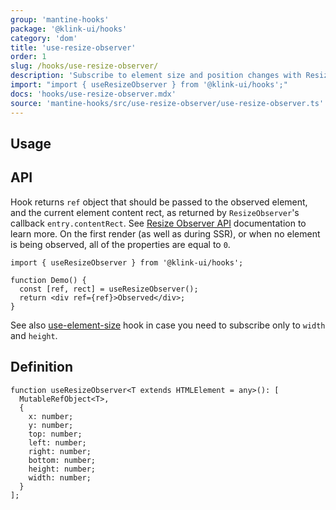 ```yaml
---
group: 'mantine-hooks'
package: '@klink-ui/hooks'
category: 'dom'
title: 'use-resize-observer'
order: 1
slug: /hooks/use-resize-observer/
description: 'Subscribe to element size and position changes with ResizeObserver'
import: "import { useResizeObserver } from '@klink-ui/hooks';"
docs: 'hooks/use-resize-observer.mdx'
source: 'mantine-hooks/src/use-resize-observer/use-resize-observer.ts'
---
```



## Usage

<Demo data={HooksDemos.useResizeObserverDemo} />

## API

Hook returns `ref` object that should be passed to the observed element, and the current element content rect, as returned by `ResizeObserver`'s callback `entry.contentRect`.
See [Resize Observer API](https://developer.mozilla.org/en-US/docs/Web/API/ResizeObserver) documentation to learn more.
On the first render (as well as during SSR), or when no element is being observed, all of the properties are equal to `0`.

```tsx
import { useResizeObserver } from '@klink-ui/hooks';

function Demo() {
  const [ref, rect] = useResizeObserver();
  return <div ref={ref}>Observed</div>;
}
```

See also [use-element-size](https://klink-ui.dev/hooks/use-element-size/) hook in case you need to subscribe only to `width` and `height`.

## Definition

```tsx
function useResizeObserver<T extends HTMLElement = any>(): [
  MutableRefObject<T>,
  {
    x: number;
    y: number;
    top: number;
    left: number;
    right: number;
    bottom: number;
    height: number;
    width: number;
  }
];
```
